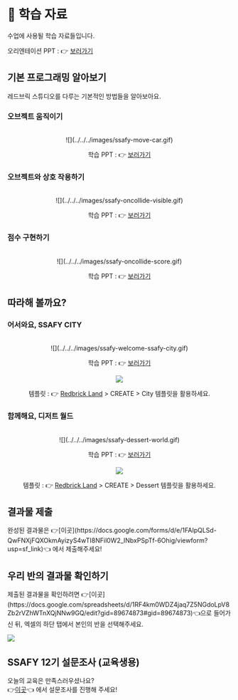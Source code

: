 

# 📝 학습 자료

수업에 사용될 학습 자료들입니다.  

오리엔테이션 PPT : 👉 [보러가기](https://docs.google.com/presentation/d/1oh9KT-vDGiLvA6NQ6-iGCM4fd81THDdo/edit?usp=drive_link&ouid=101146029283142124721&rtpof=true&sd=true)

## 기본 프로그래밍 알아보기

레드브릭 스튜디오를 다루는 기본적인 방법들을 알아보아요.  

### 오브젝트 움직이기

<br/>
<center>
![](../../../images/ssafy-move-car.gif)

학습 PPT : 👉 [보러가기](https://docs.google.com/presentation/d/1YvZbIKJEx0GOpa3mSWY5PnQ9EkxoDxgvyeSAMS5iWdg/edit?usp=drive_link)
</center>

### 오브젝트와 상호 작용하기

<br/>
<center>
![](../../../images/ssafy-oncollide-visible.gif)

학습 PPT : 👉 [보러가기](https://docs.google.com/presentation/d/1IE1RQIPEdHcH7oDyapdqcgXQbRFl2uQM3JbJP6k-Krs/edit?usp=drive_link)
</center>


### 점수 구현하기

<br/>
<center>
![](../../../images/ssafy-oncollide-score.gif)

학습 PPT : 👉 [보러가기](https://docs.google.com/presentation/d/1BODhkvgiMVzEHsiUuTFz-TUg0UF_G3UQ4jg1QUrVtE8/edit?usp=drive_link)
</center>

## 따라해 볼까요?

### 어서와요, SSAFY CITY

<br/>
<center>
![](../../../images/ssafy-welcome-ssafy-city.gif)

학습 PPT : 👉 [보러가기](https://docs.google.com/presentation/d/1sDxb0fUuQ9ANj2d8K93YlsvD8j5AHqVazH4j0puYs8c/edit?usp=drive_link)  

![](../../../images/ssafy-select-city-template.png)  

템플릿 : 👉 [Redbrick Land](https://create.redbrick.land) > CREATE > City 템플릿을 활용하세요.
</center>

### 함께해요, 디저트 월드 

<br/>
<center>
![](../../../images/ssafy-dessert-world.gif)

학습 PPT : 👉 [보러가기](https://docs.google.com/presentation/d/1KAwE72dKlls0B_J21JbPubOZaPc_694qVF6iWW3YsBA/edit?usp=drive_link)  

![](../../../images/ssafy-select-dessert-template.png)  

템플릿 : 👉 [Redbrick Land](https://create.redbrick.land) > CREATE > Dessert 템플릿을 활용하세요.
</center>

## 결과물 제출

<Callout icon=":D">
완성된 결과물은 👉[이곳](https://docs.google.com/forms/d/e/1FAIpQLSd-QwFNXjFQXOkmAyizyS4wTI8NFil0W2_INbxPSpTf-6Ohig/viewform?usp=sf_link)👈 에서 제출해주세요!
</Callout>

## 우리 반의 결과물 확인하기

<Callout icon=":D">
    제출된 결과물을 확인하려면 👉[이곳](https://docs.google.com/spreadsheets/d/1RF4km0WDZ4jaq7Z5NGdoLpV8Zb2rVZhWTnXQjNNw9GQ/edit?gid=89674873#gid=89674873)👈으로 들어가신 뒤, 엑셀의 하단 탭에서 본인의 반을 선택해주세요.  
</Callout>

![](../../../images/ssafy-result-page.png) 

## SSAFY 12기 설문조사 (교육생용)

오늘의 교육은 만족스러우셨나요?  
<Callout icon=":D">
👉[이곳](https://docs.google.com/forms/d/e/1FAIpQLSfYzgv300vXI7iV8KJn7ec-EDvf-TEfpkpDTyoU5ilWyeaMPA/viewform?usp=sf_link)👈 에서 설문조사를 진행해 주세요!
</Callout>